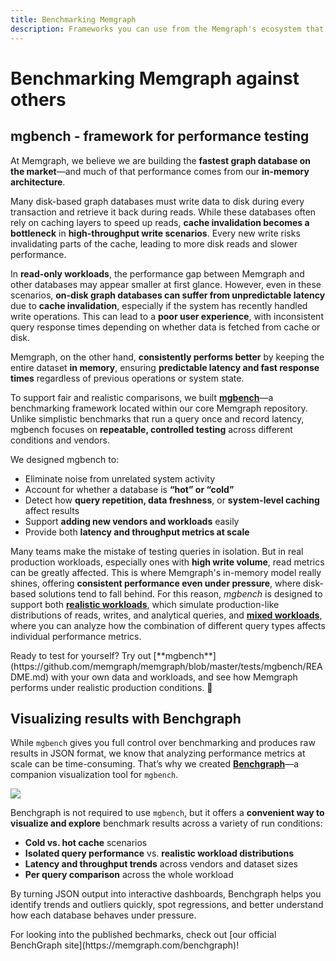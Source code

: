 ---
title: Benchmarking Memgraph
description: Frameworks you can use from the Memgraph's ecosystem that will allow you to test Memgraph's performance, scale, and stability 
---



# Benchmarking Memgraph against others

## mgbench - framework for performance testing

At Memgraph, we believe we are building the **fastest graph database on the market**—and much of that performance comes 
from our **in-memory architecture**.

Many disk-based graph databases must write data to disk during every transaction and retrieve it back during reads.
While these databases often rely on caching layers to speed up reads, **cache invalidation becomes a bottleneck** in 
**high-throughput write scenarios**. Every new write risks invalidating parts of the cache, leading to more disk reads
and slower performance.

In **read-only workloads**, the performance gap between Memgraph and other databases may appear smaller at first glance.
However, even in these scenarios, **on-disk graph databases can suffer from unpredictable latency** due to
**cache invalidation**, especially if the system has recently handled write operations. This can lead to a
**poor user experience**, with inconsistent query response times depending on whether data is fetched from cache or disk.

Memgraph, on the other hand, **consistently performs better** by keeping the entire dataset **in memory**,
ensuring **predictable latency and fast response times** regardless of previous operations or system state.

To support fair and realistic comparisons, we built **[mgbench](https://github.com/memgraph/memgraph/blob/master/tests/mgbench/README.md)**—a benchmarking 
framework located within our core Memgraph repository. Unlike simplistic benchmarks that run a query once and record latency, 
mgbench focuses on **repeatable, controlled testing** across different conditions and vendors.

We designed mgbench to:

- Eliminate noise from unrelated system activity  
- Account for whether a database is **“hot” or “cold”**  
- Detect how **query repetition, data freshness**, or **system-level caching** affect results  
- Support **adding new vendors and workloads** easily  
- Provide both **latency and throughput metrics at scale**

Many teams make the mistake of testing queries in isolation. But in real production workloads, especially ones with 
**high write volume**, read metrics can be greatly affected. This is where Memgraph's in-memory model really shines, offering 
**consistent performance even under pressure**, where disk-based solutions tend to fall behind. For this reason, *mgbench* is designed 
to support both [**realistic workloads**](https://github.com/memgraph/memgraph/blob/master/tests/mgbench/README.md#workloads),
which simulate production-like distributions of reads, writes,
and analytical queries, and [**mixed workloads**](https://github.com/memgraph/memgraph/blob/master/tests/mgbench/README.md#workloads), 
where you can analyze how the combination of different query types affects individual performance metrics.

<Callout type="info">
Ready to test for yourself? Try out [**mgbench**](https://github.com/memgraph/memgraph/blob/master/tests/mgbench/README.md) with 
your own data and workloads, and see how Memgraph performs under realistic production conditions. 🚀  
</Callout>

## Visualizing results with Benchgraph

While `mgbench` gives you full control over benchmarking and produces raw results in JSON format, we know that
analyzing performance metrics at scale can be time-consuming. That’s why we created
[**Benchgraph**](https://github.com/memgraph/benchgraph)—a companion visualization tool for `mgbench`.

![](/pages/memgraph-in-production/benchmarking-memgraph/benchgraph-snippet.png)

Benchgraph is not required to use `mgbench`, but it offers a **convenient way to visualize and explore**
benchmark results across a variety of run conditions:

- **Cold vs. hot cache** scenarios  
- **Isolated query performance** vs. **realistic workload distributions**  
- **Latency and throughput trends** across vendors and dataset sizes
- **Per query comparison** across the whole workload

By turning JSON output into interactive dashboards, Benchgraph helps you identify trends and outliers quickly,
spot regressions, and better understand how each database behaves under pressure.

<Callout type="info">
For looking into the published bechmarks, check out [our official BenchGraph site](https://memgraph.com/benchgraph)!
</Callout>

<CommunityLinks/>
